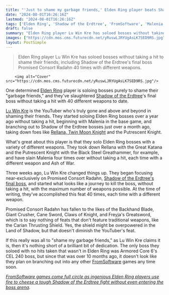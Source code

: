 ```yaml
---
title: "'Just to shame my garbage friends,' Elden Ring player beats Shadow of the Erdtree's final boss without getting hit using 40 different weapons and counting"
date: "2024-08-01T16:26:16Z"
lastmod: "2024-08-01T16:26:16Z"
tags: ['Elden Ring', 'Shadow of the Erdtree', 'FromSoftware', 'Malenia', 'Rellana, Twin Moon Knight', 'Putrescent Knight', 'Promised Consort Radahn', 'CEL 240']
draft: false
summary: "Elden Ring player Lu Win Kre has soloed bosses without taking a hit to shame their friends, including Shadow of the Erdtree's final boss Promised Consort Radahn 40 times with different weapons."
images: ["https://cdn.mos.cms.futurecdn.net/yRuswLJRYUgAsLK7SED9RS.jpg"]
layout: PostSimple
---
```

> Elden Ring player Lu Win Kre has soloed bosses without taking a hit to shame their friends, including Shadow of the Erdtree's final boss Promised Consort Radahn 40 times with different weapons.


        <img alt="Cover" src="https://cdn.mos.cms.futurecdn.net/yRuswLJRYUgAsLK7SED9RS.jpg"/>
        
One determined [Elden Ring](https://www.gamesradar.com/elden-ring-guide/) player is soloing bosses purely to shame their "garbage friends," and they've slaughtered [Shadow of the Erdtree](https://www.gamesradar.com/games/action-rpg/elden-ring-shadow-of-the-erdtree-guide/)'s final boss without taking a hit with 40 different weapons to date.

[Lu Win Kre](https://www.youtube.com/@luwinkre2371/videos) is the YouTuber who's truly gone and above and beyond in shaming their friends. They started soloing Elden Ring bosses over a year ago without taking a hit, beginning with Malenia in the base game, and branching out to Shadow of the Erdtree bosses just over a month ago, taking down foes like [Rellana, Twin Moon Knight](https://www.gamesradar.com/games/action/elden-ring-shadow-of-the-erdtree-rellana-twin-moon-knight/) and the Putrescent Knight.

What's great about this player is that they solo Elden Ring bosses with a variety of different weapons. They took down Rellana with the Great Katana and the Putrescent Knight with the Black Steel Greathammer, for example, and have slain Malenia four times over without taking a hit, each time with a different weapon and Ash of War.

Three weeks ago, Lu Win Kre changed things up. They began focusing near-exclusively on Promised Consort Radahn, [Shadow of the Erdtree's final boss](https://www.gamesradar.com/games/action-rpg/shadow-of-the-erdtree-radahn-final-boss/), and started what looks like a journey to kill the boss, without taking a hit, with the maximum number of weapons possible. At the time of writing, they've accomplished this feat 40 times, each time with a different weapon.

Promised Consort Radahn has fallen to the likes of the Backhand Blade, Giant Crusher, Cane Sword, Claws of Knight, and Freyja's Greatsword, which is to say nothing of feats that don't feature traditional weapons, like the Carian Thrusting Shield. Yes, the shield might be overpowered in the Land of Shadow, but that doesn't diminish the YouTuber's feat.

If this really was all to "shame my garbage friends," as Lu Win Kre claims it is, then it's nothing short of a brilliant bit of dedication. The only boss they soloed with no hits taken that wasn't in Elden Ring was Armored Core 6's CEL 240 boss, but since that was over 10 months ago, it doesn't look like they plan on branching out into any other [FromSoftware](https://www.gamesradar.com/tag/fromsoftware/) games any time soon.

[<em>FromSoftware games come full circle as ingenious Elden Ring players use fire to cheese a tough Shadow of the Erdtree fight without even entering the boss arena</em>](https://www.gamesradar.com/games/action-rpg/fromsoftware-games-come-full-circle-as-ingenious-elden-ring-players-use-fire-to-cheese-a-tough-shadow-of-the-erdtree-fight-without-even-entering-the-boss-arena/)*.*
        